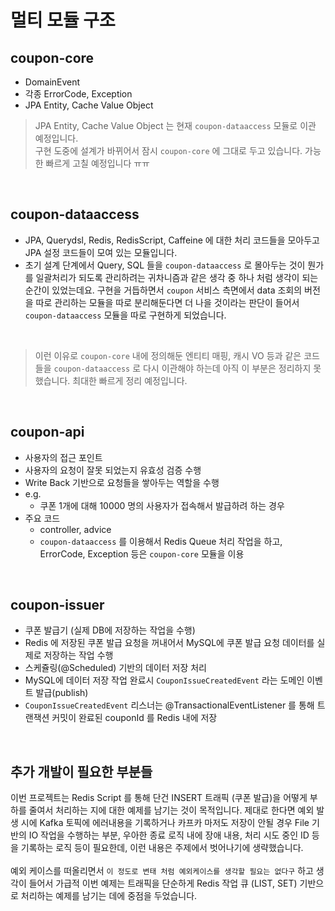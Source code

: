 # 멀티 모듈 구조 

## coupon-core
- DomainEvent
- 각종 ErrorCode, Exception  
- JPA Entity, Cache Value Object

> JPA Entity, Cache Value Object 는 현재 `coupon-dataaccess` 모듈로 이관 예정입니다.<br/>
> 구현 도중에 설계가 바뀌어서 잠시 `coupon-core` 에 그대로 두고 있습니다. 가능한 빠르게 고칠 예정입니다 ㅠㅠ<br/>
<br/>

## coupon-dataaccess
- JPA, Querydsl, Redis, RedisScript, Caffeine 에 대한 처리 코드들을 모아두고 JPA 설정 코드들이 모여 있는 모듈입니다.<br/>
- 초기 설계 단계에서 Query, SQL 들을 `coupon-dataaccess` 로 몰아두는 것이 뭔가를 일괄처리가 되도록 관리하려는 귀차니즘과 같은 생각 중 하나 처럼 생각이 되는 순간이 있었는데요. 구현을 거듭하면서 `coupon` 서비스 측면에서 data 조회의 버전을 따로 관리하는 모듈을 따로 분리해둔다면 더 나을 것이라는 판단이 들어서 `coupon-dataaccess` 모듈을 따로 구현하게 되었습니다.<br/>
<br/>

> 이런 이유로 `coupon-core` 내에 정의해둔 엔티티 매핑, 캐시 VO 등과 같은 코드들을 `coupon-dataaccess` 로 다시 이관해야 하는데 아직 이 부분은 정리하지 못했습니다. 최대한 빠르게 정리 예정입니다.<br/>
<br/>


## coupon-api
- 사용자의 접근 포인트
- 사용자의 요청이 잘못 되었는지 유효성 검증 수행
- Write Back 기반으로 요청들을 쌓아두는 역할을 수행
- e.g. 
  - 쿠폰 1개에 대해 10000 명의 사용자가 접속해서 발급하려 하는 경우
- 주요 코드
  - controller, advice
  - `coupon-dataaccess` 를 이용해서 Redis Queue 처리 작업을 하고, ErrorCode, Exception 등은 `coupon-core` 모듈을 이용
<br/>

## coupon-issuer
- 쿠폰 발급기 (실제 DB에 저장하는 작업을 수행)
- Redis 에 저장된 쿠폰 발급 요청을 꺼내어서 MySQL에 쿠폰 발급 요청 데이터를 실제로 저장하는 작업 수행 
- 스케쥴링(@Scheduled) 기반의 데이터 저장 처리
- MySQL에 데이터 저장 작업 완료시 `CouponIssueCreatedEvent` 라는 도메인 이벤트 발급(publish)
- `CouponIssueCreatedEvent` 리스너는 @TransactionalEventListener 를 통해 트랜잭션 커밋이 완료된 couponId 를 Redis 내에 저장
<br/>


## 추가 개발이 필요한 부분들
이번 프로젝트는 Redis Script 를 통해 단건 INSERT 트래픽 (쿠폰 발급)을 어떻게 부하를 줄여서 처리하는 지에 대한 예제를 남기는 것이 목적입니다. 제대로 한다면 예외 발생 시에 Kafka 토픽에 에러내용을 기록하거나 카프카 마저도 저장이 안될 경우 File 기반의 IO 작업을 수행하는 부분, 우아한 종료 로직 내에 장애 내용, 처리 시도 중인 ID 등을 기록하는 로직 등이 필요한데, 이런 내용은 주제에서 벗어나기에 생략했습니다.<br/>
<br/>
예외 케이스를 떠올리면서 `이 정도로 변태 처럼 예외케이스를 생각할 필요는 없다구` 하고 생각이 들어서 가급적 이번 예제는 트래픽을 단순하게 Redis 작업 큐 (LIST, SET) 기반으로 처리하는 예제를 남기는 데에 중점을 두었습니다.<br/>
<br/>
